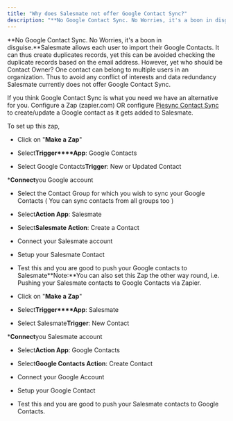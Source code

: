 ```yaml
---
title: "Why does Salesmate not offer Google Contact Sync?"
description: "**No Google Contact Sync. No Worries, it's a boon in disguise.**Salesmate allows each user to import their Google Contacts. It can thus create duplica..."
---
```


**No Google Contact Sync. No Worries, it's a boon in disguise.**Salesmate allows each user to import their Google Contacts. It can thus create duplicates records, yet this can be avoided checking the duplicate records based on the email address. However, yet who should be Contact Owner? One contact can belong to multiple users in an organization. Thus to avoid any conflict of interests and data redundancy Salesmate currently does not offer Google Contact Sync.

If you think Google Contact Sync is what you need we have an alternative for you. Configure a Zap (zapier.com) OR configure [Piesync Contact Sync](https://support.salesmate.io/hc/en-us/articles/115001622612-Contact-Sync-Piesync-Integration) to create/update a Google contact as it gets added to Salesmate.

To set up this zap,


*   Click on "**Make a Zap**"

*   Select**Trigger****App**: Google Contacts

*   Select Google Contacts**Trigger**: New or Updated Contact

***Connect**you Google account

*   Select the Contact Group for which you wish to sync your Google Contacts ( You can sync contacts from all groups too )

*   Select**Action App**: Salesmate

*   Select**Salesmate Action**: Create a Contact

*   Connect your Salesmate account

*   Setup your Salesmate Contact

*   Test this and you are good to push your Google contacts to Salesmate**Note:**You can also set this Zap the other way round, i.e. Pushing your Salesmate contacts to Google Contacts via Zapier.


*   Click on "**Make a Zap**"

*   Select**Trigger****App**: Salesmate

*   Select Salesmate**Trigger**: New Contact

***Connect**you Salesmate account

*   Select**Action App**: Google Contacts

*   Select**Google Contacts Action**: Create Contact

*   Connect your Google Account

*   Setup your Google Contact

*   Test this and you are good to push your Salesmate contacts to Google Contacts.
